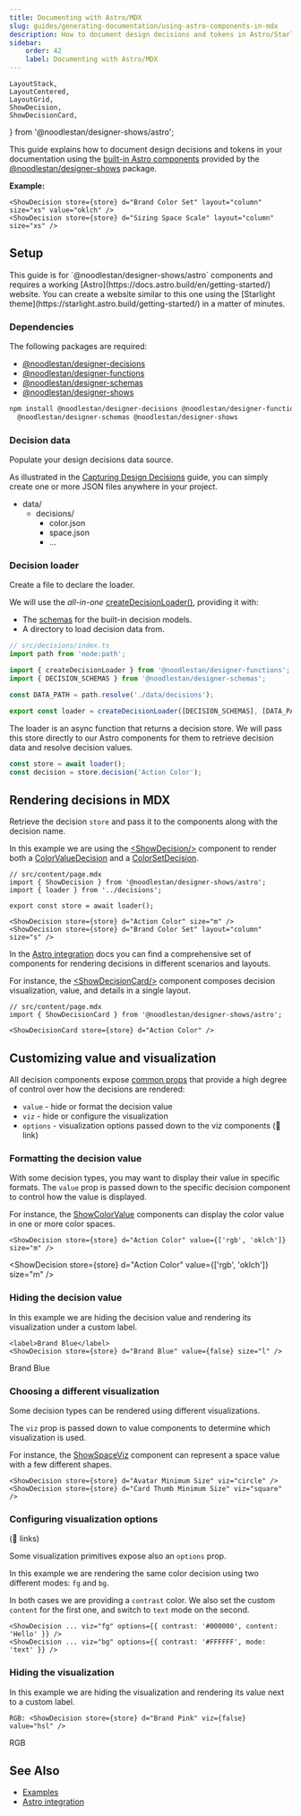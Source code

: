 ```yaml
---
title: Documenting with Astro/MDX
slug: guides/generating-documentation/using-astro-components-in-mdx
description: How to document design decisions and tokens in Astro/Starlight based docs
sidebar:
    order: 42
    label: Documenting with Astro/MDX
---
```


    LayoutStack,
    LayoutCentered,
    LayoutGrid,
    ShowDecision,
    ShowDecisionCard,
} from '@noodlestan/designer-shows/astro';



This guide explains how to document design decisions and tokens in your documentation using the [built-in Astro components](/integrations/Astro) provided by the [@noodlestan/designer-shows](/api/designer-shows) package.

**Example:**

```mdx
<ShowDecision store={store} d="Brand Color Set" layout="column" size="xs" value="oklch" />
<ShowDecision store={store} d="Sizing Space Scale" layout="column" size="xs" />
```

<LayoutGrid>
    <ShowDecision store={store} d="Brand Color Set" layout="column" size="xs" value="oklch" />
    <ShowDecision store={store} d="Foo" layout="column" size="xs" />
</LayoutGrid>

## Setup

<Aside type="note">
    This guide is for `@noodlestan/designer-shows/astro` components and requires a working
    [Astro](https://docs.astro.build/en/getting-started/) website. You can create a website similar
    to this one using the [Starlight theme](https://starlight.astro.build/getting-started/) in a
    matter of minutes.
</Aside>

### Dependencies

The following packages are required:

-   [@noodlestan/designer-decisions](/api/designer-decisions)
-   [@noodlestan/designer-functions](/api/designer-functions)
-   [@noodlestan/designer-schemas](/api/designer-schemas)
-   [@noodlestan/designer-shows](/api/designer-shows)

```bash
npm install @noodlestan/designer-decisions @noodlestan/designer-functions \
  @noodlestan/designer-schemas @noodlestan/designer-shows
```

### Decision data

Populate your design decisions data source.

As illustrated in the [Capturing Design Decisions](/guides/capturing-design-decisions-in-data) guide, you can simply create one or more JSON files anywhere in your project.

<FileTree>

-   data/
    -   decisions/
        -   color.json
        -   space.json
        -   ...

</FileTree>

### Decision loader

Create a file to declare the loader.

We will use the _all-in-one_ [createDecisionLoader()](/api/designer-functions/Loader/createDecisionLoader/), providing it with:

-   The [schemas](/models/schemas) for the built-in decision models.
-   A directory to load decision data from.

```ts
// src/decisions/index.ts
import path from 'node:path';

import { createDecisionLoader } from '@noodlestan/designer-functions';
import { DECISION_SCHEMAS } from '@noodlestan/designer-schemas';

const DATA_PATH = path.resolve('./data/decisions');

export const loader = createDecisionLoader([DECISION_SCHEMAS], [DATA_PATH]);
```

The loader is an async function that returns a decision store. We will pass this store directly to our Astro components for them to retrieve decision data and resolve decision values.

```ts
const store = await loader();
const decision = store.decision('Action Color');
```

## Rendering decisions in MDX

Retrieve the decision `store` and pass it to the components along with the decision name.

In this example we are using the [&lt;ShowDecision/&gt;](/integrations/Astro/ShowDecision/) component to render both a [ColorValueDecision](/models/decision-types/color-value) and a [ColorSetDecision](/models/decision-types/color-set).

```mdx
// src/content/page.mdx
import { ShowDecision } from '@noodlestan/designer-shows/astro';
import { loader } from '../decisions';

export const store = await loader();

<ShowDecision store={store} d="Action Color" size="m" />
<ShowDecision store={store} d="Brand Color Set" layout="column" size="s" />
```

<LayoutGrid>
    <ShowDecision store={store} d="Action Color" size="m" />
    <ShowDecision store={store} d="Brand Color Set" layout="column" size="s" />
</LayoutGrid>

In the [Astro integration](/integrations/Astro) docs you can find a comprehensive set of components for rendering decisions in different scenarios and layouts.

For instance, the [&lt;ShowDecisionCard/&gt;](/integrations/Astro/ShowDecisionCard/) component composes decision visualization, value, and details in a single layout.

```mdx
// src/content/page.mdx
import { ShowDecisionCard } from '@noodlestan/designer-shows/astro';

<ShowDecisionCard store={store} d="Action Color" />
```

<ShowDecisionCard store={store} d="Action Color" />

## Customizing value and visualization

All decision components expose [common props](/integrations/Astro/Props/#valueprops) that provide a high degree of control over how the decisions are rendered:

-   `value` - hide or format the decision value
-   `viz` - hide or configure the visualization
-   `options` - visualization options passed down to the viz components (🚧 link)

### Formatting the decision value

With some decision types, you may want to display their value in specific formats. The `value` prop is passed down to the specific decision component to control how the value is displayed.

For instance, the [ShowColorValue](/integrations/Astro/Composable/Values/#showcolorvalue) components can display the color value in one or more color spaces.

```mdx
<ShowDecision store={store} d="Action Color" value={['rgb', 'oklch']} size="m" />
```

<ShowDecision store={store} d="Action Color" value={['rgb', 'oklch']} size="m" />

### Hiding the decision value

In this example we are hiding the decision value and rendering its visualization under a custom label.

```mdx
<label>Brand Blue</label>
<ShowDecision store={store} d="Brand Blue" value={false} size="l" />
```

<LayoutStack>
    <label>Brand Blue</label>
    <ShowDecision store={store} d="Brand Blue" value={false} size="l" />
</LayoutStack>

### Choosing a different visualization

Some decision types can be rendered using different visualizations.

The `viz` prop is passed down to value components to determine which visualization is used.

For instance, the [ShowSpaceViz](/integrations/Astro/Composable/Visualizations/#showspaceviz) component can represent a space value with a few different shapes.

```mdx
<ShowDecision store={store} d="Avatar Minimum Size" viz="circle" />
<ShowDecision store={store} d="Card Thumb Minimum Size" viz="square" />
```

<LayoutGrid>
    <ShowDecision store={store} d="Avatar Minimum Size" viz="circle" />
    <ShowDecision store={store} d="Card Thumb Minimum Size" viz="square" />
</LayoutGrid>

### Configuring visualization options

(🚧 links)

Some visualization primitives expose also an `options` prop.

In this example we are rendering the same color decision using two different modes: `fg` and `bg`.

In both cases we are providing a `contrast` color. We also set the custom `content` for the first one, and switch to `text` mode on the second.

```mdx
<ShowDecision ... viz="fg" options={{ contrast: '#000000', content: 'Hello' }} />
<ShowDecision ... viz="bg" options={{ contrast: '#FFFFFF', mode: 'text' }} />
```

<LayoutGrid>
    <ShowDecision
        store={store}
        d="Action Color"
        value={false}
        viz="fg"
        options={{ contrast: '#000000', content: 'Hello' }}
    />
    <ShowDecision
        store={store}
        d="Action Color"
        value={false}
        viz="bg"
        options={{ contrast: '#FFFFFF', mode: 'text' }}
    />
</LayoutGrid>

### Hiding the visualization

In this example we are hiding the visualization and rendering its value next to a custom label.

```mdx
RGB: <ShowDecision store={store} d="Brand Pink" viz={false} value="hsl" />
```

<LayoutCentered pad="l">
    RGB <ShowDecision store={store} d="Brand Pink" viz={false} />
</LayoutCentered>

## See Also

-   [Examples](/examples)
-   [Astro integration](/integrations/Astro)
